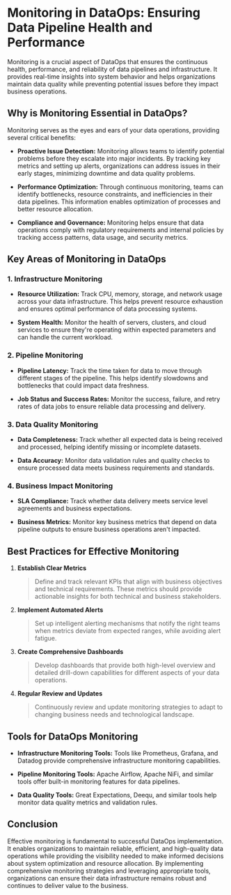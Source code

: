 # Monitoring in DataOps: Ensuring Data Pipeline Health and Performance

Monitoring is a crucial aspect of DataOps that ensures the continuous health, performance, and reliability of data pipelines and infrastructure. It provides real-time insights into system behavior and helps organizations maintain data quality while preventing potential issues before they impact business operations.

## Why is Monitoring Essential in DataOps?

Monitoring serves as the eyes and ears of your data operations, providing several critical benefits:

* **Proactive Issue Detection:** Monitoring allows teams to identify potential problems before they escalate into major incidents. By tracking key metrics and setting up alerts, organizations can address issues in their early stages, minimizing downtime and data quality problems.

* **Performance Optimization:** Through continuous monitoring, teams can identify bottlenecks, resource constraints, and inefficiencies in their data pipelines. This information enables optimization of processes and better resource allocation.

* **Compliance and Governance:** Monitoring helps ensure that data operations comply with regulatory requirements and internal policies by tracking access patterns, data usage, and security metrics.

## Key Areas of Monitoring in DataOps

### 1. Infrastructure Monitoring

* **Resource Utilization:** Track CPU, memory, storage, and network usage across your data infrastructure. This helps prevent resource exhaustion and ensures optimal performance of data processing systems.

* **System Health:** Monitor the health of servers, clusters, and cloud services to ensure they're operating within expected parameters and can handle the current workload.

### 2. Pipeline Monitoring

* **Pipeline Latency:** Track the time taken for data to move through different stages of the pipeline. This helps identify slowdowns and bottlenecks that could impact data freshness.

* **Job Status and Success Rates:** Monitor the success, failure, and retry rates of data jobs to ensure reliable data processing and delivery.

### 3. Data Quality Monitoring

* **Data Completeness:** Track whether all expected data is being received and processed, helping identify missing or incomplete datasets.

* **Data Accuracy:** Monitor data validation rules and quality checks to ensure processed data meets business requirements and standards.

### 4. Business Impact Monitoring

* **SLA Compliance:** Track whether data delivery meets service level agreements and business expectations.

* **Business Metrics:** Monitor key business metrics that depend on data pipeline outputs to ensure business operations aren't impacted.

## Best Practices for Effective Monitoring

1. **Establish Clear Metrics**
   > Define and track relevant KPIs that align with business objectives and technical requirements. These metrics should provide actionable insights for both technical and business stakeholders.

2. **Implement Automated Alerts**
   > Set up intelligent alerting mechanisms that notify the right teams when metrics deviate from expected ranges, while avoiding alert fatigue.

3. **Create Comprehensive Dashboards**
   > Develop dashboards that provide both high-level overview and detailed drill-down capabilities for different aspects of your data operations.

4. **Regular Review and Updates**
   > Continuously review and update monitoring strategies to adapt to changing business needs and technological landscape.

## Tools for DataOps Monitoring

* **Infrastructure Monitoring Tools:** Tools like Prometheus, Grafana, and Datadog provide comprehensive infrastructure monitoring capabilities.

* **Pipeline Monitoring Tools:** Apache Airflow, Apache NiFi, and similar tools offer built-in monitoring features for data pipelines.

* **Data Quality Tools:** Great Expectations, Deequ, and similar tools help monitor data quality metrics and validation rules.

## Conclusion

Effective monitoring is fundamental to successful DataOps implementation. It enables organizations to maintain reliable, efficient, and high-quality data operations while providing the visibility needed to make informed decisions about system optimization and resource allocation. By implementing comprehensive monitoring strategies and leveraging appropriate tools, organizations can ensure their data infrastructure remains robust and continues to deliver value to the business.